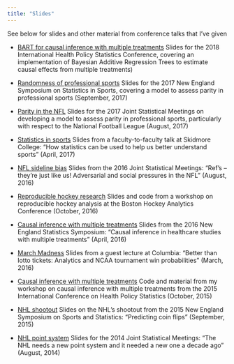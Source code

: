 ```yaml
---
title: "Slides"
---
```


See below for slides and other material from conference talks that I've given


- [BART for causal inference with multiple treatments](https://statsbylopez.github.io/ICHPS%202018/ICHPS2018.html) Slides for the 2018 International Health Policy Statistics Conference, covering an implementation of Bayesian Additive Regression Trees to estimate causal effects from multiple treatments)

- [Randomness of professional sports](https://statsbylopez.github.io/NESSIS2017_files/NESSIS_2017.html#how-often-does-the-best-team-win) Slides for the 2017 New England Symposium on Statistics in Sports, covering a model to assess parity in professional sports (September, 2017)

- [Parity in the NFL](https://statsbylopez.github.io/JSM2017_files/JSM2017.html) Slides for the 2017 Joint Statistical Meetings on developing a model to assess parity in professional sports, particularly with respect to the National Football League (August, 2017)

- [Statistics in sports](https://dl.dropboxusercontent.com/u/42748635/All%20sport%20talk/Slides.FtoFtalk.html#1) Slides from a faculty-to-faculty talk at Skidmore College: "How statistics can be used to help us better understand sports" (April, 2017)

- [NFL sideline bias](statsbylopez.github.io/Slides/jsm16/Slides.JSM.html#1) Slides from the 2016 Joint Statistical Meetings: "Ref's -- they're just like us!  Adversarial and social pressures in the NFL" (August, 2016)

- [Reproducible hockey research](https://github.com/statsbylopez/Boston-Hockey-Analytics-16/blob/master/BOSHAC.pdf) Slides and code from a workshop on reproducible hockey analysis at the Boston Hockey Analytics Conference (October, 2016)

- [Causal inference with multiple treatments](statsbylopez.github.io/Slides/talk_NESS_2016.ppt) Slides from the 2016 New England Statistics Symposium: "Causal inference in healthcare studies with multiple treatments" (April, 2016)

- [March Madness](https://statsbylopez.files.wordpress.com/2016/03/columbia_ml_2016.pdf) Slides from a guest lecture at Columbia: "Better than lotto tickets: Analytics and NCAA tournament win probabilities" (March, 2016)

- [Causal inference with multiple treatments](https://github.com/statsbylopez/ICHPS) Code and material from my workshop on causal inference with multiple treatments from the 2015 International Conference on Health Policy Statistics (October, 2015)

- [NHL shootout](https://dl.dropboxusercontent.com/u/42748635/NESSIS.hockey/Slides.NESSIS.html#1) Slides on the NHL's shootout from the 2015 New England Symposium on Sports and Statistics: "Predicting coin flips" (September, 2015)

- [NHL point system](https://statsbylopez.files.wordpress.com/2014/08/jsm2014_nhl.pdf) Slides for the 2014 Joint Statistical Meetings: "The NHL needs a new point system and it needed a new one a decade ago" (August, 2014)


